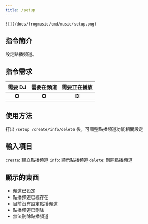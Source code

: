 ```yaml
---
title: /setup
---
```

`![](/docs/frogmusic/cmd/music/setup.png)`

## 指令簡介
<Info>
設定點播頻道。
</Info>

## 指令需求
| 需要 DJ |	需要在頻道 | 需要正在播放 |
| :-----: | :-------: | :---------: |
|   ❎   |    ❎     |     ❎      |

## 使用方法
打出 `/setup /create/info/delete` 後，可調整點播頻道功能相關設定

## 輸入項目
`create`: 建立點播頻道
`info`: 顯示點播頻道
`delete`: 刪除點播頻道

## 顯示的東西
- 頻道已設定
- 點播頻道已經存在
- 目前沒有設定點播頻道
- 點播頻道已刪除
- 無法刪除點播頻道